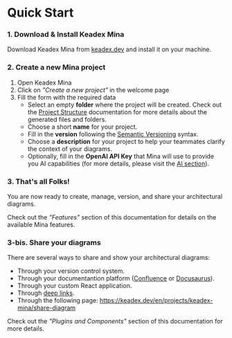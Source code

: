 # Quick Start

### 1. Download & Install Keadex Mina

Download Keadex Mina from [keadex.dev](https://keadex.dev/projects/keadex-mina) and install it on your machine.

### 2. Create a new Mina project

1. Open Keadex Mina
2. Click on _"Create a new project"_ in the welcome page
3. Fill the form with the required data
   - Select an empty **folder** where the project will be created. Check out the [Project Structure](/en/docs/mina/getting-started/project-structure) documentation for more details about the generated files and folders.
   - Choose a short **name** for your project.
   - Fill in the **version** following the [Semantic Versioning](https://semver.org/) syntax.
   - Choose a **description** for your project to help your teammates clarify the context of your diagrams.
   - Optionally, fill in the **OpenAI API Key** that Mina will use to provide you AI capabilities (for more details, please visit the [AI section](/en/docs/mina/features/ai)).

### 3. That's all Folks!

You are now ready to create, manage, version, and share your architectural diagrams.

Check out the _"Features"_ section of this documentation for details on the available Mina features.

### 3-bis. Share your diagrams

There are several ways to share and show your architectural diagrams:

- Through your version control system.
- Through your documentantion platform ([Confluence](https://www.atlassian.com/software/confluence) or [Docusaurus](https://docusaurus.io/)).
- Through your custom React application.
- Through [deep links](../features/deep-links.mdx).
- Through the following page: https://keadex.dev/en/projects/keadex-mina/share-diagram

Check out the _"Plugins and Components"_ section of this documentation for more details.
